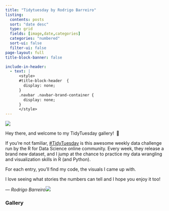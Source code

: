 ```yaml
---
title: "Tidytuesday by Rodrigo Barreiro"
listing:
  contents: posts
  sort: "date desc"
  type: grid
  fields: [image,date,categories]
  categories: "numbered"
  sort-ui: false
  filter-ui: false
page-layout: full
title-block-banner: false

include-in-header:
  - text: |
      <style>
      #title-block-header  {
        display: none;
      }
      .navbar .navbar-brand-container {
        display: none;
      }
      </style>
---
```


```{=html}
<img src='imgs/logo.png' class='logo'>
```

Hey there, and welcome to my TidyTuesday gallery!  👋

If you're not familiar, [#TidyTuesday](https://github.com/rfordatascience/tidytuesday/tree/main) is this awesome weekly data challenge run by the R for Data Science online community. Every week, they release a brand new dataset, and I jump at the chance to practice my data wrangling and visualization skills in R (and Python).

For each entry, you'll find my code, the visuals I came up with. 

I love seeing what stories the numbers can tell and I hope you enjoy it too!

```{=html}
<p><span class=minime>— <em>Rodrigo Barreiro</em><img src='imgs/minime.png'></span><p>
```

 

### Gallery